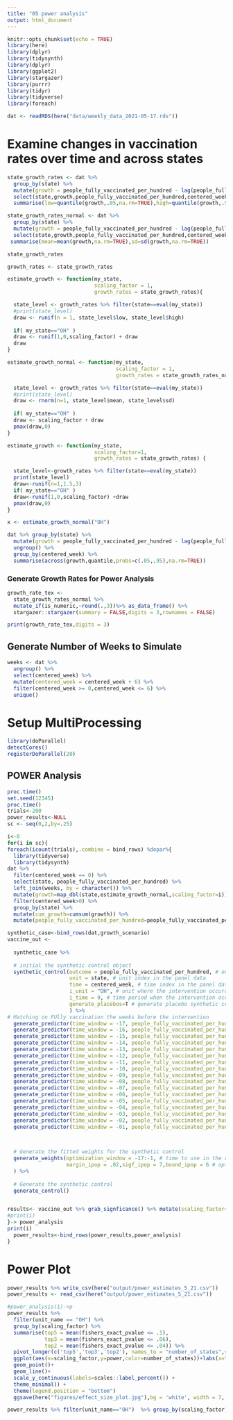 ```yaml
---
title: "05 power analysis"
output: html_document
---
```


```r
knitr::opts_chunk$set(echo = TRUE)
library(here)
library(dplyr)
library(tidysynth)
library(dplyr)
library(ggplot2)
library(stargazer)
library(purrr)
library(tidyr)
library(tidyverse)
library(foreach)

dat <- readRDS(here("data/weekly_data_2021-05-17.rds"))  

```

# Examine changes in vaccination rates over time and across states
```r

state_growth_rates <- dat %>%
  group_by(state) %>%
  mutate(growth = people_fully_vaccinated_per_hundred - lag(people_fully_vaccinated_per_hundred)) %>%
  select(state,growth,people_fully_vaccinated_per_hundred,centered_week) %>%
  summarise(low=quantile(growth,.05,na.rm=TRUE),high=quantile(growth,.95,na.rm=TRUE))

state_growth_rates_normal <- dat %>%
  group_by(state) %>%
  mutate(growth = people_fully_vaccinated_per_hundred - lag(people_fully_vaccinated_per_hundred)) %>%
  select(state,growth,people_fully_vaccinated_per_hundred,centered_week) %>%
 summarise(mean=mean(growth,na.rm=TRUE),sd=sd(growth,na.rm=TRUE))

state_growth_rates

growth_rates <- state_growth_rates

estimate_growth <- function(my_state, 
                            scaling_factor = 1, 
                            growth_rates = state_growth_rates){

  state_level <- growth_rates %>% filter(state==eval(my_state))
  #print(state_level)
  draw <- runif(n = 1, state_level$low, state_level$high)
  
  if( my_state=="OH" )
  draw <- runif(1,0,scaling_factor) + draw
  draw
}

estimate_growth_normal <- function(my_state, 
                                   scaling_factor = 1,
                                   growth_rates = state_growth_rates_normal){

  state_level <- growth_rates %>% filter(state==eval(my_state))
  #print(state_level)
  draw <- rnorm(n=1, state_level$mean, state_level$sd)
  
  if( my_state=="OH" )
  draw <- scaling_factor + draw
  pmax(draw,0)
}

estimate_growth <- function(my_state,
                            scaling_factor=1,
                            growth_rates = state_growth_rates) {

  state_level<-growth_rates %>% filter(state==eval(my_state))
  print(state_level)
  draw<-runif(n=1,1.5,3)
  if( my_state=="OH" )
  draw<-runif(1,0,scaling_factor) +draw
  pmax(draw,0)
}

x <- estimate_growth_normal("OH")

dat %>% group_by(state) %>%
  mutate(growth = people_fully_vaccinated_per_hundred - lag(people_fully_vaccinated_per_hundred)) %>%
  ungroup() %>%
  group_by(centered_week) %>%
  summarise(across(growth,quantile,probs=c(.05,.95),na.rm=TRUE))

```



### Generate Growth Rates for Power Analysis

```r

growth_rate_tex <- 
  state_growth_rates_normal %>% 
  mutate_if(is_numeric,~round(.,3))%>% as_data_frame() %>%
  stargazer::stargazer(summary = FALSE,digits = 3,rownames = FALSE) 

print(growth_rate_tex,digits = 3)

```



## Generate Number of Weeks to Simulate

```r

weeks <- dat %>% 
  ungroup() %>% 
  select(centered_week) %>%
  mutate(centered_week = centered_week + 6) %>% 
  filter(centered_week >= 0,centered_week <= 6) %>%
  unique()

```

# Setup MultiProcessing 
```r

library(doParallel)
detectCores()
registerDoParallel(20)

```

## POWER Analysis

```r
proc.time()
set.seed(12345)
proc.time()
trials<-200
power_results<-NULL
sc <- seq(0,2,by=.25)

i<-0
for(i in sc){
foreach(icount(trials),.combine = bind_rows) %dopar%{
  library(tidyverse)
  library(tidysynth)
dat %>%
  filter(centered_week == 0) %>%
  select(state, people_fully_vaccinated_per_hundred) %>%
  left_join(weeks, by = character()) %>%
  mutate(growth=map_dbl(state,estimate_growth_normal,scaling_factor=i)) %>%
  filter(centered_week>0) %>%
  group_by(state) %>%
  mutate(cum_growth=cumsum(growth)) %>%
  mutate(people_fully_vaccinated_per_hundred=people_fully_vaccinated_per_hundred+cum_growth)->growth_scenario

synthetic_case<-bind_rows(dat,growth_scenario)
vaccine_out <-
  
  synthetic_case %>%
  
  # initial the synthetic control object
  synthetic_control(outcome = people_fully_vaccinated_per_hundred, # outcome
                    unit = state, # unit index in the panel data
                    time = centered_week, # time index in the panel data
                    i_unit = "OH", # unit where the intervention occurred
                    i_time = 0, # time period when the intervention occurred
                    generate_placebos=T # generate placebo synthetic controls (for inference)
                    ) %>%
# Matching on FUlly vaccination the weeks before the intervention  
  generate_predictor(time_window = -17, people_fully_vaccinated_per_hundred17 = people_fully_vaccinated_per_hundred) %>%
  generate_predictor(time_window = -16, people_fully_vaccinated_per_hundred16 = people_fully_vaccinated_per_hundred) %>%
  generate_predictor(time_window = -15, people_fully_vaccinated_per_hundred15 = people_fully_vaccinated_per_hundred) %>%
  generate_predictor(time_window = -14, people_fully_vaccinated_per_hundred14 = people_fully_vaccinated_per_hundred) %>%
  generate_predictor(time_window = -13, people_fully_vaccinated_per_hundred13 = people_fully_vaccinated_per_hundred) %>%
  generate_predictor(time_window = -12, people_fully_vaccinated_per_hundred12 = people_fully_vaccinated_per_hundred) %>%
  generate_predictor(time_window = -11, people_fully_vaccinated_per_hundred11 = people_fully_vaccinated_per_hundred) %>%
  generate_predictor(time_window = -10, people_fully_vaccinated_per_hundred10 = people_fully_vaccinated_per_hundred) %>%
  generate_predictor(time_window = -09, people_fully_vaccinated_per_hundred09 = people_fully_vaccinated_per_hundred) %>%
  generate_predictor(time_window = -08, people_fully_vaccinated_per_hundred08 = people_fully_vaccinated_per_hundred) %>%
  generate_predictor(time_window = -07, people_fully_vaccinated_per_hundred07 = people_fully_vaccinated_per_hundred) %>%
  generate_predictor(time_window = -06, people_fully_vaccinated_per_hundred06 = people_fully_vaccinated_per_hundred) %>%
  generate_predictor(time_window = -05, people_fully_vaccinated_per_hundred05 = people_fully_vaccinated_per_hundred) %>%
  generate_predictor(time_window = -04, people_fully_vaccinated_per_hundred04 = people_fully_vaccinated_per_hundred) %>%
  generate_predictor(time_window = -03, people_fully_vaccinated_per_hundred03 = people_fully_vaccinated_per_hundred) %>%
  generate_predictor(time_window = -02, people_fully_vaccinated_per_hundred02 = people_fully_vaccinated_per_hundred) %>%
  generate_predictor(time_window = -01, people_fully_vaccinated_per_hundred01 = people_fully_vaccinated_per_hundred) %>%


  
  # Generate the fitted weights for the synthetic control
  generate_weights(optimization_window = -17:-1, # time to use in the optimization task
                   margin_ipop = .02,sigf_ipop = 7,bound_ipop = 6 # optimizer options
  ) %>%
  
  # Generate the synthetic control
  generate_control()


results<- vaccine_out %>% grab_signficance() %>% mutate(scaling_factor=i)
#print(i)
}-> power_analysis
print(i)  
  power_results<-bind_rows(power_results,power_analysis)
}
```

# Power Plot
 
```r
power_results %>% write_csv(here("output/power_estimates_5_21.csv"))
power_results <- read_csv(here("output/power_estimates_5_21.csv"))

#power_analysis(1)->p
power_results %>%
  filter(unit_name == "OH") %>%
  group_by(scaling_factor) %>%
  summarise(top5 = mean(fishers_exact_pvalue <= .1), 
            top3 = mean(fishers_exact_pvalue <= .06),
            top2 = mean(fishers_exact_pvalue <= .04)) %>%
  pivot_longer(c('top5','top3','top2'), names_to = "number_of_states",values_to="power") %>%
  ggplot(aes(x=scaling_factor,y=power,color=number_of_states))+labs(x="Effect Size (%) Per Week",y="Power",title = "Power and Effect Size") +
  geom_point()+
  geom_line()+
  scale_y_continuous(labels=scales::label_percent()) +
  theme_minimal() +
  theme(legend.position = "bottom") 
  ggsave(here("figures/effect_size_plot.jpg"),bg = 'white', width = 7, height = 7)

power_results %>% filter(unit_name=="OH")  %>% group_by(scaling_factor) %>% summarise(mean(fishers_exact_pvalue<=.05)) %>% write_csv("output/power_results_normal.csv")

```
